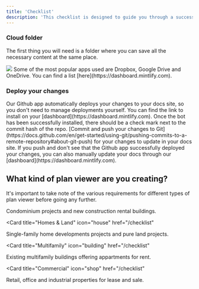 ```yaml
---
title: 'Checklist'
description: 'This checklist is designed to guide you through a successful Planpoint launch, from planning and preparation to execution and post-launch tips.'
---
```


### Cloud folder

The first thing you will need is a folder where you can save all the necessary content at the same place. 

<Frame type="glass">
  <img src="https://i.postimg.cc/3x558gHs/temp-Image8-IUTlr.avif" />
</Frame>
  
  
<Accordion icon="cloud" title="Example apps">
    Some of the most popular apps used are Dropbox, Google Drive and OneDrive. You can find a list 
    [here](https://dashboard.mintlify.com).
</Accordion>

### Deploy your changes

<AccordionGroup>

<Accordion icon="message-bot" title="Install our Github app">
  Our Github app automatically deploys your changes to your docs site, so you
  don't need to manage deployments yourself. You can find the link to install on
  your [dashboard](https://dashboard.mintlify.com). Once the bot has been
  successfully installed, there should be a check mark next to the commit hash
  of the repo.
</Accordion>
<Accordion icon="rocket" title="Push your changes">
  [Commit and push your changes to
  Git](https://docs.github.com/en/get-started/using-git/pushing-commits-to-a-remote-repository#about-git-push)
  for your changes to update in your docs site. If you push and don't see that
  the Github app successfully deployed your changes, you can also manually
  update your docs through our [dashboard](https://dashboard.mintlify.com).
</Accordion>

</AccordionGroup>

## What kind of plan viewer are you creating?

It's important to take note of the various requirements for different types of plan viewer before going any further.

<CardGroup>

<Card title="Condos & new appartments" icon="buildings" href="/checklist">
  Condominium projects and new construction rental buildings.
</Card>

<Card
  title="Homes & Land"
  icon="house"
  href="/checklist"
>
  Single-family home developments projects and pure land projects.
</Card>

<Card
  title="Multifamily"
  icon="building"
  href="/checklist"
>
  Existing multifamily buildings offering appartments for rent.
</Card>

<Card
  title="Commercial"
  icon="shop"
  href="/checklist"
>
  Retail, office and industrial properties for lease and sale.
</Card>

</CardGroup>
